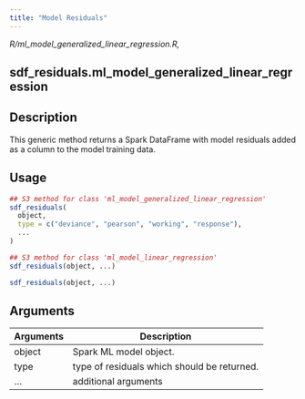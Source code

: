 ```yaml
---
title: "Model Residuals"
---
```


*R/ml_model_generalized_linear_regression.R,*

## sdf_residuals.ml_model_generalized_linear_regression

## Description
This generic method returns a Spark DataFrame with model residuals added as a column to the model training data. 


## Usage
```r
## S3 method for class 'ml_model_generalized_linear_regression'
sdf_residuals( 
  object, 
  type = c("deviance", "pearson", "working", "response"), 
  ... 
) 

## S3 method for class 'ml_model_linear_regression'
sdf_residuals(object, ...) 

sdf_residuals(object, ...) 
```

## Arguments
|Arguments|Description|
|---|---|
| object | Spark ML model object. |
| type | type of residuals which should be returned. |
| ... | additional arguments |







